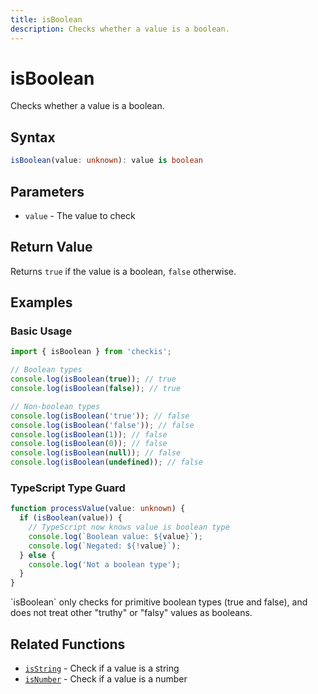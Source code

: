 ```yaml
---
title: isBoolean
description: Checks whether a value is a boolean.
---
```



# isBoolean

Checks whether a value is a boolean.

## Syntax

```typescript
isBoolean(value: unknown): value is boolean
```

## Parameters

- `value` - The value to check

## Return Value

Returns `true` if the value is a boolean, `false` otherwise.

## Examples

### Basic Usage

```typescript
import { isBoolean } from 'checkis';

// Boolean types
console.log(isBoolean(true)); // true
console.log(isBoolean(false)); // true

// Non-boolean types
console.log(isBoolean('true')); // false
console.log(isBoolean('false')); // false
console.log(isBoolean(1)); // false
console.log(isBoolean(0)); // false
console.log(isBoolean(null)); // false
console.log(isBoolean(undefined)); // false
```

### TypeScript Type Guard

```typescript
function processValue(value: unknown) {
  if (isBoolean(value)) {
    // TypeScript now knows value is boolean type
    console.log(`Boolean value: ${value}`);
    console.log(`Negated: ${!value}`);
  } else {
    console.log('Not a boolean type');
  }
}
```

<Callout>
`isBoolean` only checks for primitive boolean types (true and false), and does not treat other "truthy" or "falsy" values as booleans.
</Callout>

## Related Functions

- [`isString`](/en/api/isString) - Check if a value is a string
- [`isNumber`](/en/api/isNumber) - Check if a value is a number
